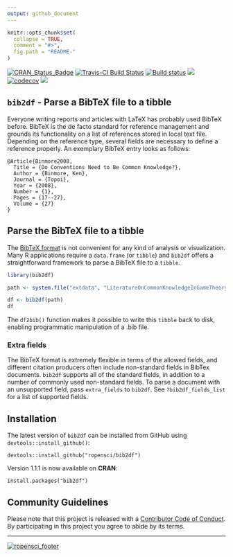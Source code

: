 ```yaml
---
output: github_document
---
```


<!-- README.md is generated from README.Rmd. Please edit that file -->

```r
knitr::opts_chunk$set(
  collapse = TRUE,
  comment = "#>",
  fig.path = "README-"
)
```

[![CRAN\_Status\_Badge](http://www.r-pkg.org/badges/version/bib2df)](https://cran.r-project.org/package=bib2df) [![Travis-CI Build Status](https://travis-ci.org/ropensci/bib2df.svg?branch=master)](https://travis-ci.org/ropensci/bib2df) [![Build status](https://ci.appveyor.com/api/projects/status/6k3q7272ddnjh20o?svg=true)](https://ci.appveyor.com/project/ottlngr/bib2df) [![](http://cranlogs.r-pkg.org/badges/bib2df)](http://cran.rstudio.com/web/packages/bib2df/index.html) [![codecov](https://codecov.io/gh/ropensci/bib2df/branch/master/graph/badge.svg)](https://codecov.io/gh/ropensci/bib2df) [![](https://badges.ropensci.org/124_status.svg)](https://github.com/ropensci/onboarding/issues/124)





## `bib2df` - Parse a BibTeX file to a tibble

Everyone writing reports and articles with LaTeX has probably used BibTeX before. BibTeX is the de facto standard for reference management and grounds its functionality on a list of references stored in local text file. Depending on the reference type, several fields are necessary to define a reference properly. An exemplary BibTeX entry looks as follows:

```
@Article{Binmore2008,
  Title = {Do Conventions Need to Be Common Knowledge?},
  Author = {Binmore, Ken},
  Journal = {Topoi},
  Year = {2008},
  Number = {1},
  Pages = {17--27},
  Volume = {27}
}
```

## Parse the BibTeX file to a tibble

The [BibTeX format](https://www.bibtex.org/Format/) is not convenient for any kind of analysis or visualization. Many R applications require a `data.frame` (or `tibble`) and `bib2df` offers a straightforward framework to parse a BibTeX file to a `tibble`.


```r
library(bib2df)

path <- system.file("extdata", "LiteratureOnCommonKnowledgeInGameTheory.bib", package = "bib2df")

df <- bib2df(path)
df
```

The `df2bib()` function makes it possible to write this `tibble` back to disk, enabling programmatic manipulation of a .bib file.

### Extra fields

The BibTeX format is extremely flexible in terms of the allowed fields, and different citation producers often include non-standard fields in BibTex documents. `bib2df` supports all of the standard fields, in addition to a number of commonly used non-standard fields. To parse a document with an unsupported field, pass `extra_fields` to `bib2df`. See `?bib2df_fields_list` for a list of supported fields.


## Installation

The latest version of `bib2df` can be installed from GitHub using `devtools::install_github()`:

```
devtools::install_github("ropensci/bib2df")
```

Version 1.1.1 is now available on **CRAN**:

```
install.packages("bib2df")
```

## Community Guidelines

Please note that this project is released with a [Contributor Code of Conduct](CODE_OF_CONDUCT.md). By participating in this project you agree to abide by its terms.

------------------------------------------
[![ropensci_footer](./ropensci_footer.png)](https://ropensci.org)
